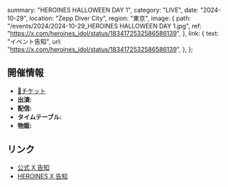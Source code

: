   summary: "HEROINES HALLOWEEN DAY 1",
  category: "LIVE",
  date: "2024-10-29",
  location: "Zepp Diver City",
  region: "東京",
  image: {
    path: "/events/2024/2024-10-29_HEROINES HALLOWEEN DAY 1.jpg",
    ref: "https://x.com/heroines_idol/status/1834172532586586139",
  },
  link: {
    text: "イベント告知",
    url: "https://x.com/heroines_idol/status/1834172532586586139",
  },
};

## 開催情報

- [🎫チケット](https://ticketdive.com/event/heroineshalloween2410)
- **出演:**
- **配信:**
- **タイムテーブル:**
- **物販:**

## リンク

- [公式 X 告知](https://x.com/takanenofficial/status/1836631345998725536)
- [HEROINES X 告知](https://x.com/heroines_idol/status/1834172532586586139)
